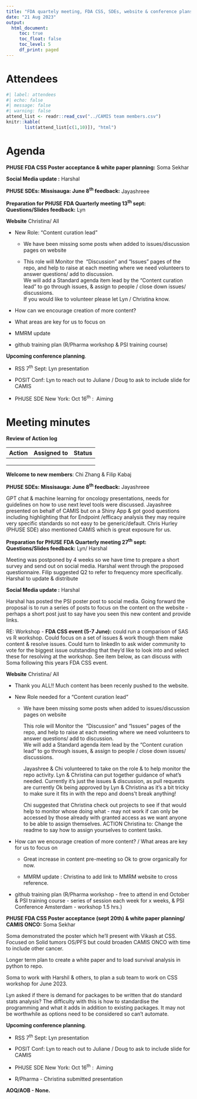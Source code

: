 ```yaml
---
title: "FDA quartely meeting, FDA CSS, SDEs, website & conference plans"
date: "21 Aug 2023"
output:
  html_document: 
     toc: true
     toc_float: false
     toc_level: 5
     df_print: paged
---
```


# Attendees

```r
#| label: attendees
#| echo: false
#| message: false
#| warning: false
attend_list <- readr::read_csv("../CAMIS team members.csv")
knitr::kable(
       list(attend_list[c(1,10)]), "html")
```

# Agenda

**PHUSE FDA CSS Poster acceptance & white paper planning:** Soma Sekhar

**Social Media update :** Harshal

**PHUSE SDEs: Missisauga: June 8^th^ feedback:** Jayashreee

**Preparation for PHUSE FDA Quarterly meeting 13^th^ sept:**  **Questions/Slides feedback:** Lyn

**Website** Christina/ All

-   New Role: "Content curation lead"

    -   We have been missing some posts when added to issues/discussion pages on website

    -   This role will Monitor the  "Discussion" and "Issues" pages of the repo, and help to raise at each meeting where we need volunteers to answer questions/ add to discussion.\
        We will add a Standard agenda item lead by the "Content curation lead" to go through issues, & assign to people / close down issues/ discussions.\
        If you would like to volunteer please let Lyn / Christina know.

-   How can we encourage creation of more content?

<!-- -->

-   What areas are key for us to focus on

-   MMRM update

-   github training plan (R/Pharma workshop & PSI training course)

**Upcoming conference planning**.

-   RSS 7^th^ Sept: Lyn presentation

<!-- -->

-   POSIT Conf: Lyn to reach out to Juliane / Doug to ask to include slide for CAMIS

-   PHUSE SDE New York: Oct 16^th^ :  Aiming

# Meeting minutes

**Review of Action log**

| Action | Assigned to | Status |
|--------|-------------|--------|
|        |             |        |
|        |             |        |
|        |             |        |

**Welcome to new members**: Chi Zhang & Filip Kabaj

**PHUSE SDEs: Missisauga: June 8^th^ feedback:** Jayashreee

GPT chat & machine learning for oncology presentations, needs for guidelines on how to use next level tools were discussed. Jayashree presented on behalf of CAMIS but on a Shiny App & got good questions including highlighting that for Endpoint /efficacy analysis they may require very specific standards so not easy to be generic/default. Chris Hurley (PHUSE SDE) also mentioned CAMIS which is great exposure for us.

**Preparation for PHUSE FDA Quarterly meeting 27^th^ sept:**  **Questions/Slides feedback:** Lyn/ Harshal

Meeting was postponed by 4 weeks so we have time to prepare a short survey and send out on social media. Harshal went through the proposed questionnaire. Filip suggested Q2 to refer to frequency more specifically. Harshal to update & distribute

**Social Media update :** Harshal

Harshal has posted the PSI poster post to social media. Going forward the proposal is to run a series of posts to focus on the content on the website - perhaps a short post just to say have you seen this new content and provide links.

RE: Workshop - **FDA CSS event (5-7 June):** could run a comparison of SAS vs R workshop. Could focus on a set of issues & work though them make content & resolve issues. Could turn to linkedIn to ask wider community to vote for the biggest issue outstanding that they'd like to look into and select these for resolving at the workshop. See item below, as can discuss with Soma following this years FDA CSS event.

**Website** Christina/ All

-   Thank you ALL!! Much content has been recenly pushed to the website.

-   New Role needed for a "Content curation lead"

    -   We have been missing some posts when added to issues/discussion pages on website

        This role will Monitor the  "Discussion" and "Issues" pages of the repo, and help to raise at each meeting where we need volunteers to answer questions/ add to discussion.\
        We will add a Standard agenda item lead by the "Content curation lead" to go through issues, & assign to people / close down issues/ discussions.

        Jayashree & Chi volunteered to take on the role & to help monitor the repo activity. Lyn & Christina can put together guidance of what's needed. Currently it's just the issues & discussion, as pull requests are currently Ok being approved by Lyn & Christina as it's a bit tricky to make sure it fits in with the repo and doens't break anything!

        Chi suggested that Christina check out projects to see if that would help to monitor whose doing what - may not work if can only be accessed by those already with granted access as we want anyone to be able to assign themselves. ACTION Christina to: Change the readme to say how to assign yourselves to content tasks.

-   How can we encourage creation of more content? / What areas are key for us to focus on

    -   Great increase in content pre-meeting so Ok to grow organically for now.

    -   MMRM update : Christina to add link to MMRM website to cross reference.

-   github training plan (R/Pharma workshop - free to attend in end October & PSI training course - series of session each week for x weeks, & PSI Conference Amsterdam - workshop 1.5 hrs.)

**PHUSE FDA CSS Poster acceptance (sept 20th) & white paper planning/ CAMIS ONCO:** Soma Sekhar

Soma demonstrated the poster which he'll present with Vikash at CSS. Focused on Solid tumors OS/PFS but could broaden CAMIS ONCO with time to include other cancer.

Longer term plan to create a white paper and to load survival analysis in python to repo.

Soma to work with Harshil & others, to plan a sub team to work on CSS workshop for June 2023.

Lyn asked if there is demand for packages to be written that do standard stats analysis? The difficulty with this is how to standardise the programming and what it adds in addition to existing packages. It may not be worthwhile as options need to be considered so can't automate.

**Upcoming conference planning**.

-   RSS 7^th^ Sept: Lyn presentation

<!-- -->

-   POSIT Conf: Lyn to reach out to Juliane / Doug to ask to include slide for CAMIS

-   PHUSE SDE New York: Oct 16^th^ :  Aiming

-   R/Pharma - Christina submitted presentation

**AOQ/AOB - None.**
